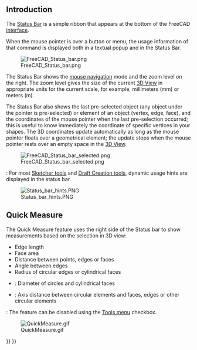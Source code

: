 <languages/>

== Introduction ==

The [[Status_Bar|Status Bar]] is a simple ribbon that appears at the bottom of the FreeCAD [[interface|interface]].

When the mouse pointer is over a button or menu, the usage information of that command is displayed both in a textual popup and in the Status Bar.

[[File:FreeCAD_Status_bar.png]]

The Status Bar shows the [[Mouse_navigation|mouse navigation]] mode and the zoom level on the right. The zoom level gives the size of the current [[3D_View|3D View]] in appropriate units for the current scale, for example, millimeters (mm) or meters (m).

The Status Bar also shows the last pre-selected object (any object under the pointer is pre-selected) or element of an object (vertex, edge, face), and the coordinates of the mouse pointer when the last pre-selection occurred; this is useful to know immediately the coordinate of specific vertices in your shapes. The 3D coordinates update automatically as long as the mouse pointer floats over a geometrical element; the update stops when the mouse pointer rests over an empty space in the [[3D_View|3D View]].

[[File:FreeCAD_Status_bar_selected.png]]

{{Version|1.1}}: For most [[Sketcher_Workbench#Tools|Sketcher tools]] and [[Draft_Workbench#Drafting|Draft Creation tools]], dynamic usage hints are displayed in the status bar.

[[File:Status_bar_hints.PNG]]

== Quick Measure ==

{{Version|1.0}}

The Quick Measure feature uses the right side of the Status bar to show measurements based on the selection in 3D view:
* Edge length
* Face area 
* Distance between points, edges or faces
* Angle between edges
* Radius of circular edges or cylindrical faces
* {{Version|1.1}}: Diameter of circles and cylindrical faces
* {{Version|1.1}}: Axis distance between circular elements and faces, edges or other circular elements

{{Version|1.1}}: The feature can be disabled using the [[Std_Tools_Menu|Tools menu]] checkbox.

[[File:QuickMeasure.gif]]


{{Interface navi{{#translation:}}}}
{{Userdocnavi{{#translation:}}}}